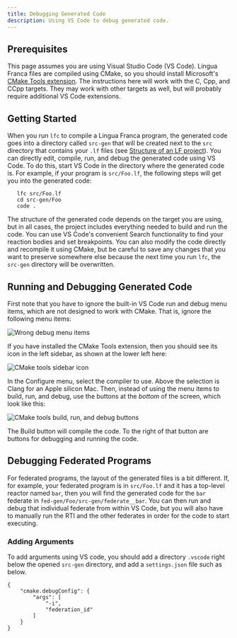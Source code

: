 ```yaml
---
title: Debugging Generated Code
description: Using VS Code to debug generated code.
---
```


## Prerequisites

This page assumes you are using Visual Studio Code (VS Code).
Lingua Franca files are compiled using CMake, so you should install Microsoft's
[CMake Tools extension](https://marketplace.visualstudio.com/items?itemName=ms-vscode.cmake-tools).
The instructions here will work with the C, Cpp, and CCpp targets.
They may work with other targets as well, but will probably require additional VS Code extensions.

## Getting Started

When you run `lfc` to compile a Lingua Franca program, the generated code goes into a directory
called `src-gen` that will be created next to the `src` directory that contains your `.lf` files
(see [Structure of an LF project](<../writing-reactors/a-first-reactor.mdx#structure-of-an-lf-project>)).
You can directly edit, compile, run, and debug the generated code using VS Code.
To do this, start VS Code in the directory where the generated code is.
For example, if your program is `src/Foo.lf`, the following steps will get you into the generated code:

```
   lfc src/Foo.lf
   cd src-gen/Foo
   code .
```

The structure of the generated code depends on the target you are using, but in all cases, the project includes
everything needed to build and run the code.
You can use VS Code's convenient Search functionality to find your reaction bodies and set breakpoints.
You can also modify the code directly and recompile it using CMake, but be careful to save any changes that you
want to preserve somewhere else because the next time you run `lfc`, the `src-gen` directory will be overwritten.

## Running and Debugging Generated Code

First note that you have to ignore the built-in VS Code run and debug menu items, which are not designed to work with CMake.
That is, ignore the following menu items:

![Wrong debug menu items](./../assets/images/debugging/wrong-debug.png)

If you have installed the CMake Tools extension, then you should see its icon in the left sidebar,
as shown at the lower left here:

![CMake tools sidebar icon](./../assets/images/debugging/cmake-tools.png)

In the Configure menu, select the compiler to use.
Above the selection is Clang for an Apple silicon Mac.
Then, instead of using the menu items to build, run, and debug,
use the buttons at the _bottom_ of the screen, which look like this:

![CMake tools build, run, and debug buttons](./../assets/images/debugging/cmake-debug.png)

The Build button will compile the code.
To the right of that button are buttons for debugging and running the code.

## Debugging Federated Programs

For federated programs, the layout of the generated files is a bit different.
If, for example, your federated program is in `src/Foo.lf` and it has a top-level reactor named `bar`,
then you will find the generated code for the `bar` federate in `fed-gen/Foo/src-gen/federate__bar`.
You can then run and debug that individual federate from within VS Code, but you will also have
to manually run the RTI and the other federates in order for the code to start executing.

### Adding Arguments

To add arguments using VS code, you should add a directory `.vscode` right below the opened `src-gen` directory, and add a `settings.json` file such as below.
```
{
    "cmake.debugConfig": {
        "args": [
            "-i",
            "federation_id"
        ]
    }
}
```